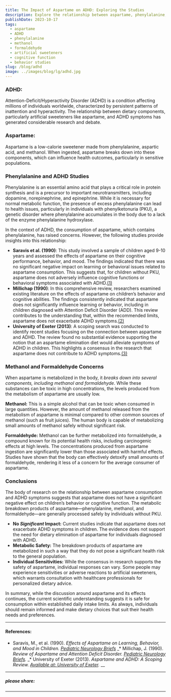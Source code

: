 ```yaml
---
title: The Impact of Aspartame on ADHD: Exploring the Studies
description: Explore the relationship between aspartame, phenylalanine, and ADHD in this detailed analysis. Learn about the studies that investigate the effects of artificial sweeteners on cognitive function and behavior.
publishDate: 2023-10-17
tags:
  - aspartame
  - ADHD
  - phenylalanine
  - methanol
  - formaldehyde
  - artificial sweeteners
  - cognitive function
  - behavior studies
slug: /blog/adhd
image: ../images/blog/lg/adhd.jpg
---
```


### ADHD:

Attention-Deficit/Hyperactivity Disorder (ADHD) is a condition affecting millions of individuals worldwide, characterized by persistent patterns of inattention and hyperactivity. The relationship between dietary components, particularly artificial sweeteners like aspartame, and ADHD symptoms has generated considerable research and debate.

### Aspartame:

Aspartame is a low-calorie sweetener made from phenylalanine, aspartic acid, and methanol. When ingested, aspartame breaks down into these components, which can influence health outcomes, particularly in sensitive populations.

### Phenylalanine and ADHD Studies

Phenylalanine is an essential amino acid that plays a critical role in protein synthesis and is a precursor to important neurotransmitters, including dopamine, norepinephrine, and epinephrine. While it is necessary for normal metabolic function, the presence of excess phenylalanine can lead to health issues, particularly in individuals with phenylketonuria (PKU), a genetic disorder where phenylalanine accumulates in the body due to a lack of the enzyme phenylalanine hydroxylase.

In the context of ADHD, the consumption of aspartame, which contains phenylalanine, has raised concerns. However, the following studies provide insights into this relationship:

*   **Saravis et al. (1990)**: This study involved a sample of children aged 9-10 years and assessed the effects of aspartame on their cognitive performance, behavior, and mood. The findings indicated that there was no significant negative impact on learning or behavioral issues related to aspartame consumption. This suggests that, for children without PKU, aspartame does not adversely influence cognitive functions or behavioral symptoms associated with ADHD.[(1)](#ref "Saravis et al. (1990)")
*   **Millichap (1990)**: In this comprehensive review, researchers examined existing literature on the effects of aspartame on children’s behavior and cognitive abilities. The findings consistently indicated that aspartame does not significantly influence learning or behavior, including in children diagnosed with Attention Deficit Disorder (ADD). This review contributes to the understanding that, within the recommended limits, aspartame does not exacerbate ADHD symptoms.[(2)](#ref "Millichap, J. (1990)")
*   **University of Exeter (2013)**: A scoping search was conducted to identify recent studies focusing on the connection between aspartame and ADHD. The review found no substantial evidence supporting the notion that an aspartame elimination diet would alleviate symptoms of ADHD in children. This highlights a consensus in the research that aspartame does not contribute to ADHD symptoms.[(3)](#ref "University of Exeter (2013)")

### Methanol and Formaldehyde Concerns

When aspartame is metabolized in the body, it _breaks down into several components, including methanol and formaldehyde_. While these substances can be toxic in high concentrations, the levels produced from the metabolism of aspartame are usually low.

**Methanol:** This is a simple alcohol that can be toxic when consumed in large quantities. However, the amount of methanol released from the metabolism of aspartame is minimal compared to other common sources of methanol (such as fruit juices). The human body is capable of metabolizing small amounts of methanol safely without significant risk.

**Formaldehyde:** Methanol can be further metabolized into formaldehyde, a compound known for its potential health risks, including carcinogenic effects at high levels. The concentrations produced from aspartame ingestion are significantly lower than those associated with harmful effects. Studies have shown that the body can effectively detoxify small amounts of formaldehyde, rendering it less of a concern for the average consumer of aspartame.

### Conclusions

The body of research on the relationship between aspartame consumption and ADHD symptoms suggests that aspartame does not have a significant negative effect on children’s behavior or cognitive function. The metabolic breakdown products of aspartame—phenylalanine, methanol, and formaldehyde—are generally processed safely by individuals without PKU.

*   **No _Significant_ Impact:** Current studies indicate that aspartame does not exacerbate ADHD symptoms in children. The evidence does not support the need for dietary elimination of aspartame for individuals diagnosed with ADHD.
*   **Metabolic Safety:** The breakdown products of aspartame are metabolized in such a way that they do not pose a significant health risk to the general population.
*   **Individual Sensitivities:** While the consensus in research supports the safety of aspartame, individual responses can vary. Some people may experience sensitivities or adverse reactions to artificial sweeteners, which warrants consultation with healthcare professionals for personalized dietary advice.

In summary, while the discussion around aspartame and its effects continues, the current scientific understanding suggests it is safe for consumption within established daily intake limits. As always, individuals should remain informed and make dietary choices that suit their health needs and preferences.

* * *

#### References:

*   Saravis, M., et al. (1990). _Effects of Aspartame on Learning, Behavior, and Mood in Children. [Pediatric Neurology Briefs](https://pediatricneurologybriefs.com/articles/10.15844/pedneurbriefs-4-8-5)_
_*   Millichap, J. (1990). _Review of Aspartame and Attention Deficit Disorder. [Pediatric Neurology Briefs](https://pediatricneurologybriefs.com/articles/10.15844/pedneurbriefs-8-1-8)._
_*   University of Exeter (2013). _Aspartame and ADHD: A Scoping Review. [Available at: University of Exeter](https://www.exeter.ac.uk/media/universityofexeter/medicalschool/subsites/pencru/pdfs/WTE_ADHD_aspartame_April_2013.pdf)._
__

___  

##### please share:



___
